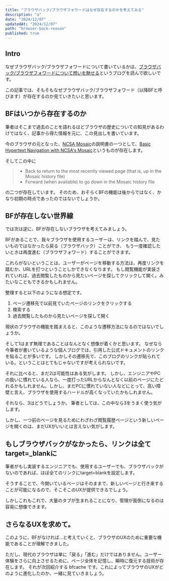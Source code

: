 ```yaml
---
title: "ブラウザバック/ブラウザフォワードはなぜ存在するのかを考えてみる"
description: "a"
date: "2024/12/07"
updatedAt: "2024/12/07"
path: "browser-back-reason"
published: true
---
```


## Intro

なぜブラウザバック/ブラウザフォワードについて書いているかは、[ブラウザバック/ブラウザフォワードについて想いを馳せる](https://yossy.dev/browser-back-forward-reflection)というブログを読んで欲しいです。

この記事では、そもそもなぜブラウザバック/ブラウザフォワード（以降BFと呼びます）が存在するのか見ていきたいと思います。

## BFはいつから存在するのか

筆者はそこまで過去のことを語れるほどブラウザの歴史についての知見があるわけではなく、記事から得た情報を元に、この見出しを書いています。

今のブラウザの元となった、[NCSA Mosaic](https://ja.wikipedia.org/wiki/NCSA_Mosaic)の説明書の一つとして、[Basic Hypertext Navigation with NCSA's Mosaic](https://www.uoxray.uoregon.edu/local/manuals/biosym/discovery/Html_Help/navigating.html?utm_source=chatgpt.com)というものが存在します。

そしてこの中に

> - Back to return to the most recently viewed page (that is, up in the Mosaic history file)
> - Forward (when available) to go down in the Mosaic history file

の二つが存在しています。
そのため、おそらくBFの機能は後からではなく、かなり初期の時点であったのではないでしょうか。

## BFが存在しない世界線

では次は逆に、BFが存在しないブラウザを考えてみましょう。

BFがあることで、我々ブラウザを使用するユーザーは、リンクを踏んで、見たいものではなかったら戻る（ブラウザバック）ことができ、
もう一度確認したいときは再度進む（ブラウザフォワード）することができます。

これらがないということは、ユーザーがページを移動する方法は、再度リンクを踏むか、URLを打つということしかできなくなります。
もし閲覧機能が実装されていれば、過去閲覧したものから見たいページを探してクリックして開く。みたいなこともできるかもしれません。

整理すると以下のようになる想定です。

1. ページ遷移先で以前見ていたページのリンクをクリックする
2. 検索する
3. 過去閲覧したものから見たいページを探して開く

現状のブラウザの機能を踏まえると、このような遷移方法になるのではないでしょうか。

そして1はまず無理であることはなんとなく想像が着くかと思います。
なぜなら今筆者が書いているような個人ブログでは、引用した公式ドキュメントのリンクを貼ることが多いです。
しかしその遷移先で、このブログのリンクが貼られている。ということはとてもじゃないですが考えられないです。

それに比べると、まだ2は可能性はある気がします。
しかし、エンジニアやPCの扱いに慣れている人なら、一度打ったURLからなんとなく以前のページにたどれるかもしれません。しかし、まだPCに慣れていない人などにとって、高い障壁と言え、ブラウザを使用するハードルが高くなっていたかもしれません。

それなら、3はどうでしょうか。
筆者としては、この中なら3をうまく使う気がします。

しかし、一つ前のページを見るためにわざわざ閲覧履歴ページという新しいページを開くのは、まだUXがいいとは言えない気がします。

## もしブラウザバックがなかったら、リンクは全てtarget=_blankに

筆者がもし実装するエンジニアでも、使用するユーザーでも、ブラウザバックがないのであれば、ほぼ全てのリンクにtarget=blankを設定します。

そうすることで、今開いているページはそのままで、新しいページと行き来することが可能になるので、そこそこのUXが提供できるでしょう。

しかしこれもこれで、大量のタブが生まれることになり、管理が面倒になるのは容易に想像できます。


## さらなるUXを求めて。

このように、BFがなければ...と考えていくと、ブラウザのUXのために重要な機能であることが理解できました。

ただし、現代のブラウザは単に「戻る」「進む」だけではありません。ユーザー体験をさらに向上させるために、ページ全体を記憶し、瞬時に復元する技術が存在します。
それが次回紹介する bfcache です。これによってブラウザのUXがどのように進化したのか、一緒に見ていきましょう。


